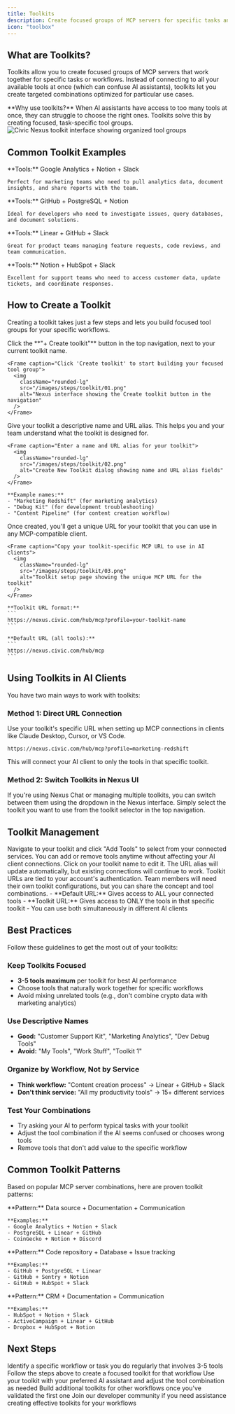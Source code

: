 ```yaml
---
title: Toolkits
description: Create focused groups of MCP servers for specific tasks and workflows
icon: "toolbox"
---
```


## What are Toolkits?

Toolkits allow you to create focused groups of MCP servers that work together for specific tasks or workflows. Instead of connecting to all your available tools at once (which can confuse AI assistants), toolkits let you create targeted combinations optimized for particular use cases.

<Note>
**Why use toolkits?** When AI assistants have access to too many tools at once, they can struggle to choose the right ones. Toolkits solve this by creating focused, task-specific tool groups.
</Note>

<Frame caption="Organize your MCP tools into focused, task-specific groups">
  <img
    className="rounded-lg"
    src="/images/steps/toolkit/overview.png"
    alt="Civic Nexus toolkit interface showing organized tool groups"
  />
</Frame>

## Common Toolkit Examples

<CardGroup cols={2}>
  <Card title="Marketing Analytics" icon="chart-bar">
    **Tools:** Google Analytics + Notion + Slack
    
    Perfect for marketing teams who need to pull analytics data, document insights, and share reports with the team.
  </Card>
  
  <Card title="Developer Debugging" icon="bug">
    **Tools:** GitHub + PostgreSQL + Notion
    
    Ideal for developers who need to investigate issues, query databases, and document solutions.
  </Card>
  
  <Card title="Content Creation" icon="pen-to-square">
    **Tools:** Linear + GitHub + Slack
    
    Great for product teams managing feature requests, code reviews, and team communication.
  </Card>
  
  <Card title="Customer Support" icon="headset">
    **Tools:** Notion + HubSpot + Slack
    
    Excellent for support teams who need to access customer data, update tickets, and coordinate responses.
  </Card>
</CardGroup>

## How to Create a Toolkit

Creating a toolkit takes just a few steps and lets you build focused tool groups for your specific workflows.

<Steps>
  <Step title="Create New Toolkit">
    Click the **"+ Create toolkit"** button in the top navigation, next to your current toolkit name.
    
    <Frame caption="Click 'Create toolkit' to start building your focused tool group">
      <img
        className="rounded-lg"
        src="/images/steps/toolkit/01.png"
        alt="Nexus interface showing the Create toolkit button in the navigation"
      />
    </Frame>
  </Step>
  
  <Step title="Name Your Toolkit">
    Give your toolkit a descriptive name and URL alias. This helps you and your team understand what the toolkit is designed for.
    
    <Frame caption="Enter a name and URL alias for your toolkit">
      <img
        className="rounded-lg"
        src="/images/steps/toolkit/02.png"
        alt="Create New Toolkit dialog showing name and URL alias fields"
      />
    </Frame>
    
    **Example names:**
    - "Marketing Redshift" (for marketing analytics)
    - "Debug Kit" (for development troubleshooting)  
    - "Content Pipeline" (for content creation workflow)
  </Step>
  
  <Step title="Copy Your Toolkit URL">
    Once created, you'll get a unique URL for your toolkit that you can use in any MCP-compatible client.
    
    <Frame caption="Copy your toolkit-specific MCP URL to use in AI clients">
      <img
        className="rounded-lg"
        src="/images/steps/toolkit/03.png"
        alt="Toolkit setup page showing the unique MCP URL for the toolkit"
      />
    </Frame>
    
    **Toolkit URL format:**
    ```
    https://nexus.civic.com/hub/mcp?profile=your-toolkit-name
    ```
    
    **Default URL (all tools):**
    ```
    https://nexus.civic.com/hub/mcp
    ```
  </Step>
</Steps>

## Using Toolkits in AI Clients

You have two main ways to work with toolkits:

### Method 1: Direct URL Connection

Use your toolkit's specific URL when setting up MCP connections in clients like Claude Desktop, Cursor, or VS Code.

```
https://nexus.civic.com/hub/mcp?profile=marketing-redshift
```

This will connect your AI client to only the tools in that specific toolkit.

### Method 2: Switch Toolkits in Nexus UI

If you're using Nexus Chat or managing multiple toolkits, you can switch between them using the dropdown in the Nexus interface. Simply select the toolkit you want to use from the toolkit selector in the top navigation.

## Toolkit Management

<AccordionGroup>
  <Accordion title="Adding Tools to a Toolkit">
    Navigate to your toolkit and click "Add Tools" to select from your connected services. You can add or remove tools anytime without affecting your AI client connections.
  </Accordion>
  
  <Accordion title="Editing Toolkit Names">
    Click on your toolkit name to edit it. The URL alias will update automatically, but existing connections will continue to work.
  </Accordion>
  
  <Accordion title="Sharing Toolkits">
    Toolkit URLs are tied to your account's authentication. Team members will need their own toolkit configurations, but you can share the concept and tool combinations.
  </Accordion>
  
  <Accordion title="Default vs Toolkit URLs">
    - **Default URL:** Gives access to ALL your connected tools
    - **Toolkit URL:** Gives access to ONLY the tools in that specific toolkit
    - You can use both simultaneously in different AI clients
  </Accordion>
</AccordionGroup>

## Best Practices

<Tip>
Follow these guidelines to get the most out of your toolkits:
</Tip>

### Keep Toolkits Focused
- **3-5 tools maximum** per toolkit for best AI performance
- Choose tools that naturally work together for specific workflows
- Avoid mixing unrelated tools (e.g., don't combine crypto data with marketing analytics)

### Use Descriptive Names
- **Good:** "Customer Support Kit", "Marketing Analytics", "Dev Debug Tools"
- **Avoid:** "My Tools", "Work Stuff", "Toolkit 1"

### Organize by Workflow, Not by Service
- **Think workflow:** "Content creation process" → Linear + GitHub + Slack
- **Don't think service:** "All my productivity tools" → 15+ different services

### Test Your Combinations
- Try asking your AI to perform typical tasks with your toolkit
- Adjust the tool combination if the AI seems confused or chooses wrong tools
- Remove tools that don't add value to the specific workflow

## Common Toolkit Patterns

Based on popular MCP server combinations, here are proven toolkit patterns:

<CardGroup cols={1}>
  <Card title="Analytics & Reporting" icon="chart-line">
    **Pattern:** Data source + Documentation + Communication
    
    **Examples:**
    - Google Analytics + Notion + Slack
    - PostgreSQL + Linear + GitHub
    - CoinGecko + Notion + Discord
  </Card>
  
  <Card title="Development Workflow" icon="code">
    **Pattern:** Code repository + Database + Issue tracking
    
    **Examples:**
    - GitHub + PostgreSQL + Linear
    - GitHub + Sentry + Notion
    - GitHub + HubSpot + Slack
  </Card>
  
  <Card title="Customer Operations" icon="users">
    **Pattern:** CRM + Documentation + Communication
    
    **Examples:**
    - HubSpot + Notion + Slack
    - ActiveCampaign + Linear + GitHub
    - Dropbox + HubSpot + Notion
  </Card>
</CardGroup>

## Next Steps

<Steps>
  <Step title="Plan Your Toolkit">
    Identify a specific workflow or task you do regularly that involves 3-5 tools
  </Step>
  
  <Step title="Create Your First Toolkit">
    Follow the steps above to create a focused toolkit for that workflow
  </Step>
  
  <Step title="Test and Refine">
    Use your toolkit with your preferred AI assistant and adjust the tool combination as needed
  </Step>
  
  <Step title="Create More Toolkits">
    Build additional toolkits for other workflows once you've validated the first one
  </Step>
</Steps>

<Card title="Need Help?" icon="slack" href="https://join.slack.com/t/civic-developers/shared_invite/zt-37tv9fyo7-aDT43mUjOFQwdQFmfZLTRw">
  Join our developer community if you need assistance creating effective toolkits for your workflows
</Card>
